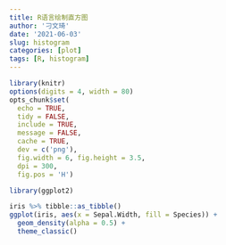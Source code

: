 ```yaml
---
title: R语言绘制直方图
author: '刁文琦'
date: '2021-06-03'
slug: histogram
categories: [plot]
tags: [R, histogram]
---
```


```r
library(knitr)
options(digits = 4, width = 80)
opts_chunk$set(
  echo = TRUE,
  tidy = FALSE,
  include = TRUE,
  message = FALSE,
  cache = TRUE,
  dev = c('png'),
  fig.width = 6, fig.height = 3.5,
  dpi = 300, 
  fig.pos = 'H')
```

```r
library(ggplot2)
```

```r
iris %>% tibble::as_tibble()
ggplot(iris, aes(x = Sepal.Width, fill = Species)) +
  geom_density(alpha = 0.5) +
  theme_classic()
```
